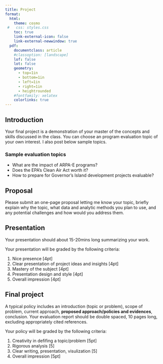 ```yaml
---
title: Project
format: 
  html: 
    theme: cosmo
 #   css: styles.css
    toc: true
    link-external-icon: false
    link-external-newwindow: true
  pdf: 
    documentclass: article
    #classoption: [landscape]
    lof: false
    lot: false
    geometry:
      - top=1in
      - bottom=1in
      - left=1in
      - right=1in
      - heightrounded
    #fontfamily: xelatex
    colorlinks: true
---
```


## Introduction

Your final project is a demonstration of your master of the concepts and skills discussed in the class. You can choose an program evaluation topic of your own interest. I also post below sample topics.

### Sample evaluation topics

- What are the impact of ARPA-E programs?
- Does the EPA's Clean Air Act worth it?
- How to prepare for Governor's Island development projects evaluable?


## Proposal

Please submit an one-page proposal letting me know your topic, briefly explain why the topic, what data and analytic methods you plan to use, and any potential challenges and how would you address them.


## Presentation

Your presentation should about 15-20mins long summarizing your work. 

Your presentation will be graded by the following criteria:

1. Nice presence [4pt]
2. Clear presentation of project ideas and insights [4pt]
3. Mastery of the subject [4pt]
4. Presentation design and style [4pt]
5. Overall impression [4pt]


## Final project

A typical policy includes an introduction (topic or problem), scope of problem, current approach, **proposed approach/policies and evidences**, conclusion. Your evaluation report should be double spaced, 10 pages long, excluding appropriately cited references. 

Your policy will be graded by the following criteria:

1. Creativity in defifing a topic/problem [5pt]
2. Rigorous analysis [5]
3. Clear writing, presentation, visulization [5]
4. Overall impression [5pt]


